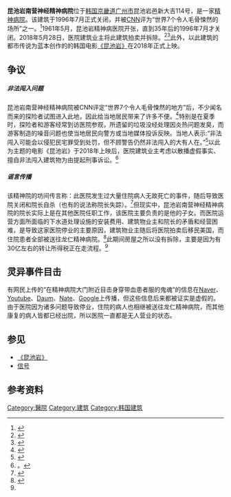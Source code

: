 {{Infobox hospital
|名称=昆池岩南营神经精神病院<br />곤지암 남양신경정신병원
|国家=韩国
|地址=[[京畿道|京畿道]][[廣州市_(韓國)|广州市]]昆池岩邑新大吉114号
|类型=精神病院
}}
'''昆池岩南营神经精神病院'''位于[[大韩民国|韩国]][[京畿道|京畿道]][[廣州市_(韓國)|广州市]]昆池岩邑新大吉114号，是一家[[精神病院|精神病院]]。该建筑于1996年7月正式关闭，并被[[有线电视新闻网|CNN]]评为“世界7个令人毛骨悚然的场所”之一。<ref>{{Cite web|title=10 of the freakiest places around the world|url=https://www.cnn.com/travel/article/freakiest-places-world/index.html|accessdate=2021-04-11|last=staff|first=By CNN Travel|work=CNN|language=en|archive-date=2021-11-03|archive-url=https://web.archive.org/web/20211103174007/https://www.cnn.com/travel/article/freakiest-places-world/index.html|dead-url=no}}</ref>1961年5月，昆池岩精神病医院开张，直到35年后的1996年7月才关闭。2018年5月28日，医院建筑业主将此建筑拍卖并拆除。<ref>{{Cite web|title=공포체험 성지였던 '곤지암 정신병원' 철거... 개발 방향은|url=https://news.joins.com/article/22680399|accessdate=2021-04-11|date=2018-06-03|work=중앙일보|language=ko|archive-date=2021-04-11|archive-url=https://web.archive.org/web/20210411095230/https://news.joins.com/article/22680399|dead-url=no}}</ref><ref>{{Cite web|title=`공포영화 모티브` 괴담 낳았던 곤지암 N정신병원 건물, 철거 시작|url=http://www.kyeongin.com/main/view.php?key=20180528010010877|accessdate=2021-04-11|work=경인일보|language=ko|archive-date=2021-04-11|archive-url=https://web.archive.org/web/20210411095238/http://www.kyeongin.com/main/view.php?key=20180528010010877|dead-url=no}}</ref>此外，以此建筑的都市传说为蓝本创作的的韩国电影[[鬼病院：灵异直播|《昆池岩》]]在2018年正式上映。

== 争议 ==

===== 非法闯入问题 =====
昆池岩南营神经精神病院被CNN评定“世界7个令人毛骨悚然的地方”后，不少闻名而来的探险者试图进入此地，因此给当地居民带来了许多不便。<ref>{{Cite web|title=‘곤지암’ 개봉 박두…“지역 주민 피해 이만저만 아냐” VS “‘곡성’처럼 좋아질 것”|url=https://www.donga.com/news/article/all/20180221/88777075/2|access-date=2021-04-11|archive-date=2021-06-07|archive-url=https://web.archive.org/web/20210607132554/https://www.donga.com/news/article/all/20180221/88777075/2|dead-url=no}}</ref>特别是在夏季时，探险者和游客经常到访医院参观，所遗留的垃圾没经处理因炎热问题发臭，而游客制造的噪音问题也使当地居民向警方或当地媒体投诉反映。当地人表示:“非法闯入可能会以侵犯民宅罪受到处罚，但不顾警告仍然非法闯入的大有人在。”<ref>{{Cite web|title=공포 피서족 `비명`에 시골마을은 `악몽`|url=https://www.mk.co.kr/news/society/view/2016/08/571395/|accessdate=2021-04-11|date=2016-08-11|work=매일경제|language=ko|archive-date=2021-04-11|archive-url=https://web.archive.org/web/20210411100355/https://www.mk.co.kr/news/society/view/2016/08/571395/|dead-url=no}}</ref>以此为主题的电影《昆池岩》于2018年上映后，医院建筑业主考虑以散播虚假事实、擅自非法闯入建筑物为由提起刑事诉讼。<ref>。{{Cite web|title=문 닫은 병원이 영화사·CNN에 소송하는 까닭은|url=https://www.chosun.com/site/data/html_dir/2018/02/22/2018022200174.html|accessdate=2021-04-11|work=www.chosun.com|language=ko|archive-date=2021-04-11|archive-url=https://web.archive.org/web/20210411100355/https://www.chosun.com/site/data/html_dir/2018/02/22/2018022200174.html|dead-url=no}}</ref>

===== 谣言传播 =====
该精神院的坊间传言称：此医院发生过大量住院病人无故死亡的事件，随后导致医院关闭和院长自杀（也有的说法称院长失踪）。<ref name=":0">{{Cite web|title='3대 흉가' 곤지암 정신병원? 루머는 거짓… 방문 강력제재 - 머니투데이|url=https://news.mt.co.kr/mtview.php?no=2014022509524575143|accessdate=2021-04-11|date=2014-02-25|last=머니투데이|work=news.mt.co.kr|language=ko|archive-date=2021-04-11|archive-url=https://web.archive.org/web/20210411101330/https://news.mt.co.kr/mtview.php?no=2014022509524575143|dead-url=no}}</ref>但现实中，昆池岩南营神经精神病院的院长实际上是在其他医院任职工作，该医院主要负责的是他的子女。而医院运营方面所面临的下水道处理设施的安装费用、建筑物业主和院长的矛盾和经营困难，是导致这家医院停业的主要原因，建筑物业主随后将医院拍卖后移民美国，而住院患者全部被送往龙仁精神病院。<ref>{{Cite web|title=귀신 나온다는 ‘한국 3대 흉가’는 조작됐다|url=http://www.sisajournal.com/news/articleView.html?idxno=175021|accessdate=2021-04-11|date=2018-04-26|work=시사저널|language=ko|archive-date=2021-04-11|archive-url=https://web.archive.org/web/20210411102104/http://www.sisajournal.com/news/articleView.html?idxno=175021|dead-url=no}}</ref>此期间房屋之所以没有拆除，主要是因为有30亿左右的转让所得税正在走流程。<ref name=":0" />

== 灵异事件目击 ==
有网民上传的“在精神病院大门附近目击身穿带血患者服的鬼魂”的信息在[[Naver_(公司)|Naver]]、[[YouTube|Youtube]]、[[多音|Daum]]、[[Nate|Nate]]、[[Google|Google]]上传播，但这些信息后来都被证实是虚假的。由于医院因为诸多问题导致停业，住院的病人也相继被送往龙仁精神病院，而其他康复的病人皆都已经出院，所以医院一直都是无人营业的状态。

== 参见 ==

* [[鬼病院：灵异直播|《昆池岩》]]
*[[解碼追兇|信号]]

== 参考资料 ==

<references />

[[Category:醫院|Category:醫院]]
[[Category:建筑|Category:建筑]]
[[Category:韩国建筑|Category:韩国建筑]]